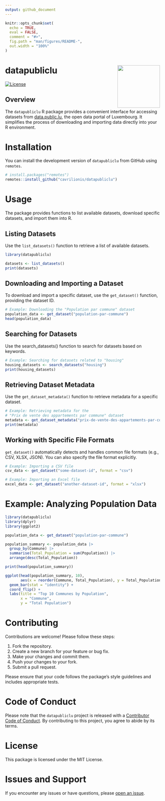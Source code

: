 ```yaml
---
output: github_document
---
```


<!-- README.md is generated from README.Rmd. Please edit that file -->

```r
knitr::opts_chunk$set(
  echo = TRUE,
  eval = FALSE,
  comment = "#>",
  fig.path = "man/figures/README-",
  out.width = "100%"
)
```

# datapubliclu <a href="https://data.public.lu/en/"><img src="man/figures/logo.png" align="right" height="138" /></a>

<!-- badges: start -->
[![License](https://img.shields.io/badge/license-MIT-blue.svg)](LICENSE)
<!-- badges: end -->

## Overview
The `datapubliclu` R package provides a convenient interface for accessing datasets from [data.public.lu](https://data.public.lu), the open data portal of Luxembourg. It simplifies the process of downloading and importing data directly into your R environment.

# Installation

You can install the development version of `datapubliclu` from GitHub using `remotes`.

```r
# install.packages("remotes")
remotes::install_github("cavrilionis/datapubliclu")
```

# Usage

The package provides functions to list available datasets, download specific datasets, and import them into R.

## Listing Datasets

Use the `list_datasets()` function to retrieve a list of available datasets.

```r
library(datapubliclu)

datasets <- list_datasets()
print(datasets)
```

## Downloading and Importing a Dataset

To download and import a specific dataset, use the `get_dataset()` function, providing the dataset ID.

```r
# Example: Downloading the "Population par commune" dataset
population_data <- get_dataset("population-par-commune")
head(population_data)
```

## Searching for Datasets

Use the search_datasets() function to search for datasets based on keywords.

```r
# Example: Searching for datasets related to "housing"
housing_datasets <- search_datasets("housing")
print(housing_datasets)
```

## Retrieving Dataset Metadata

Use the `get_dataset_metadata()` function to retrieve metadata for a specific dataset.

```r
# Example: Retrieving metadata for the
# "Prix de vente des appartements par commune" dataset
metadata <- get_dataset_metadata("prix-de-vente-des-appartements-par-commune")
print(metadata)
```

## Working with Specific File Formats

`get_dataset()` automatically detects and handles common file formats (e.g., CSV, XLSX, JSON). You can also specify the file format explicitly.

```r
# Example: Importing a CSV file
csv_data <- get_dataset("some-dataset-id", format = "csv")

# Example: Importing an Excel file
excel_data <- get_dataset("another-dataset-id", format = "xlsx")
```

# Example: Analyzing Population Data

```r
library(datapubliclu)
library(dplyr)
library(ggplot2)

population_data <- get_dataset("population-par-commune")

population_summary <- population_data |>
  group_by(Commune) |>
  summarise(Total_Population = sum(Population)) |>
  arrange(desc(Total_Population))

print(head(population_summary))

ggplot(head(population_summary, 10),
       aes(x = reorder(Commune, Total_Population), y = Total_Population)) +
  geom_bar(stat = "identity") +
  coord_flip() +
  labs(title = "Top 10 Communes by Population",
       x = "Commune",
       y = "Total Population")
```

# Contributing

Contributions are welcome! Please follow these steps:

1.  Fork the repository.
2.  Create a new branch for your feature or bug fix.
3.  Make your changes and commit them.
4.  Push your changes to your fork.
5.  Submit a pull request.

Please ensure that your code follows the package's style guidelines and includes appropriate tests.

# Code of Conduct

Please note that the `datapubliclu` project is released with a [Contributor Code of Conduct](https://contributor-covenant.org/version/2/1/CODE_OF_CONDUCT.html). By contributing to this project, you agree to abide by its terms.

# License

This package is licensed under the MIT License.

# Issues and Support

If you encounter any issues or have questions, please [open an issue](https://github.com/cavrilionis/datapubliclu/issues).
